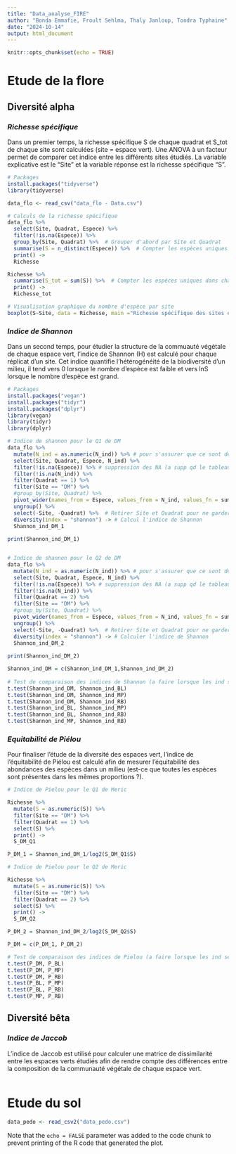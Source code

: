 ```yaml
---
title: "Data_analyse_FIRE"
author: "Bonda Emmafie, Froult Sehlma, Thaly Janloup, Tondra Typhaine"
date: "2024-10-14"
output: html_document
---
```


```r
knitr::opts_chunk$set(echo = TRUE)
```

# Etude de la flore

## Diversité alpha

### *Richesse spécifique*

Dans un premier temps, la richesse spécifique S de chaque quadrat et S_tot de chaque site sont calculées (site = espace vert). Une ANOVA à un facteur permet de comparer cet indice entre les différents sites étudiés. La variable explicative est le "Site" et la variable réponse est la richesse spécifique "S".

```r
# Packages
install.packages("tidyverse")
library(tidyverse)

data_flo <- read_csv("data_flo - Data.csv")

# Calculs de la richesse spécifique
data_flo %>% 
  select(Site, Quadrat, Espece) %>%
  filter(!is.na(Espece)) %>% 
  group_by(Site, Quadrat) %>%  # Grouper d'abord par Site et Quadrat
  summarise(S = n_distinct(Espece)) %>%  # Compter les espèces uniques dans chaque groupe
  print() ->
  Richesse

Richesse %>% 
  summarise(S_tot = sum(S)) %>%  # Compter les espèces uniques dans chaque groupe
  print() ->
  Richesse_tot

# Visualisation graphique du nombre d'espèce par site
boxplot(S~Site, data = Richesse, main ="Richesse spécifique des sites étudiés")


```

### *Indice de Shannon*

Dans un second temps, pour étudier la structure de la commuauté végétale de chaque espace vert, l'indice de Shannon (H) est calculé pour chaque réplicat d'un site. Cet indice quantifie l'hétérogénéité de la biodiversité d'un milieu, il tend vers 0 lorsque le nombre d'espèce est faible et vers lnS lorsque le nombre d'espèce est grand.

```r

# Packages
install.packages("vegan")
install.packages("tidyr")
install.packages("dplyr")
library(vegan)
library(tidyr)
library(dplyr)

# Indice de shannon pour le Q1 de DM
data_flo %>% 
  mutate(N_ind = as.numeric(N_ind)) %>% # pour s'assurer que ce sont des valeurs numeriques
  select(Site, Quadrat, Espece, N_ind) %>%
  filter(!is.na(Espece)) %>% # suppression des NA (a supp qd le tableau initial sera correctement complete)
  filter(!is.na(N_ind)) %>%
  filter(Quadrat == 1) %>% 
  filter(Site == "DM") %>% 
  #group_by(Site, Quadrat) %>%
  pivot_wider(names_from = Espece, values_from = N_ind, values_fn = sum) %>% # pivot du tableau en tableau large
  ungroup() %>%
  select(-Site, -Quadrat) %>%  # Retirer Site et Quadrat pour ne garder que les abondances
  diversity(index = "shannon") -> # Calcul l'indice de Shannon
  Shannon_ind_DM_1 
  
print(Shannon_ind_DM_1) 


# Indice de shannon pour le Q2 de DM
data_flo %>% 
  mutate(N_ind = as.numeric(N_ind)) %>% # pour s'assurer que ce sont des valeurs numeriques
  select(Site, Quadrat, Espece, N_ind) %>%
  filter(!is.na(Espece)) %>% # suppression des NA (a supp qd le tableau initial sera correctement complete)
  filter(!is.na(N_ind)) %>%
  filter(Quadrat == 2) %>% 
  filter(Site == "DM") %>% 
  #group_by(Site, Quadrat) %>%
  pivot_wider(names_from = Espece, values_from = N_ind, values_fn = sum) %>% # pivot du tableau en tableau large
  ungroup() %>%
  select(-Site, -Quadrat) %>%  # Retirer Site et Quadrat pour ne garder que les abondances
  diversity(index = "shannon") -> # Calculer l'indice de Shannon
  Shannon_ind_DM_2 
  
print(Shannon_ind_DM_2) 

Shannon_ind_DM = c(Shannon_ind_DM_1,Shannon_ind_DM_2)
  
# Test de comparaison des indices de Shannon (a faire lorsque les ind seront calcules pour tous les sites)
t.test(Shannon_ind_DM, Shannon_ind_BL)
t.test(Shannon_ind_DM, Shannon_ind_MP)
t.test(Shannon_ind_DM, Shannon_ind_RB)
t.test(Shannon_ind_BL, Shannon_ind_MP)
t.test(Shannon_ind_BL, Shannon_ind_RB)
t.test(Shannon_ind_MP, Shannon_ind_RB)

```

### *Equitabilité de Piélou*

Pour finaliser l'étude de la diversité des espaces vert, l'indice de l'équitabilité de Piélou est calculé afin de mesurer l'équitabilité des abondances des espèces dans un milieu (est-ce que toutes les espèces sont présentes dans les mêmes proportions ?).

```r

# Indice de Pielou pour le Q1 de Meric

Richesse %>% 
  mutate(S = as.numeric(S)) %>% 
  filter(Site == "DM") %>% 
  filter(Quadrat == 1) %>% 
  select(S) %>% 
  print() ->
  S_DM_Q1

P_DM_1 = Shannon_ind_DM_1/log2(S_DM_Q1$S)

# Indice de Pielou pour le Q2 de Meric

Richesse %>% 
  mutate(S = as.numeric(S)) %>% 
  filter(Site == "DM") %>% 
  filter(Quadrat == 2) %>% 
  select(S) %>% 
  print() ->
  S_DM_Q2

P_DM_2 = Shannon_ind_DM_2/log2(S_DM_Q2$S)

P_DM = c(P_DM_1, P_DM_2)

# Test de comparaison des indices de Pielou (a faire lorsque les ind seront calcules pour tous les sites)
t.test(P_DM, P_BL)
t.test(P_DM, P_MP)
t.test(P_DM, P_RB)
t.test(P_BL, P_MP)
t.test(P_BL, P_RB)
t.test(P_MP, P_RB)

```

## Diversité bêta

### *Indice de Jaccob*

L'indice de Jaccob est utilisé pour calculer une matrice de dissimilarité entre les espaces verts étudiés afin de rendre compte des différences entre la composition de la communauté végétale de chaque espace vert.

```r

```

# Etude du sol

```r
data_pedo <- read_csv2("data_pedo.csv")
```

Note that the `echo = FALSE` parameter was added to the code chunk to prevent printing of the R code that generated the plot.
